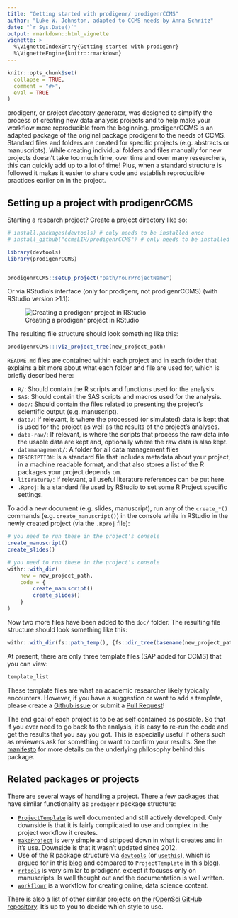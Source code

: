 ---
title: "Getting started with prodigenr/ prodigenrCCMS"
author: "Luke W. Johnston, adapted to CCMS needs by Anna Schritz"
date: "`r Sys.Date()`"
output: rmarkdown::html_vignette
vignette: >
  %\VignetteIndexEntry{Getting started with prodigenr}
  %\VignetteEngine{knitr::rmarkdown}
---

```{r, echo = FALSE}
knitr::opts_chunk$set(
  collapse = TRUE,
  comment = "#>",
  eval = TRUE
)
```

prodigenr, or *pro*ject *di*rectory *gen*erator, was designed to simplify the process of
creating new data analysis projects and to help make your workflow more
reproducible from the beginning.
prodigenrCCMS is an adapted package of the original package prodigenr to the needs of CCMS.
Standard files and folders are created for specific projects (e.g. abstracts or
manuscripts). While creating individual folders and files manually for new 
projects doesn't take too much time, over time and over many researchers, this
can quickly add up to a lot of time! Plus, when a standard structure is followed
it makes it easier to share code and establish reproducible practices earlier on
in the project.

## Setting up a project with prodigenrCCMS

Starting a research project? Create a project directory like so:

```{r manuscript-proj}
# install.packages(devtools) # only needs to be installed once
# install_github("ccmsLIH/prodigenrCCMS") # only needs to be installed once

library(devtools)
library(prodigenrCCMS)


prodigenrCCMS::setup_project("path/YourProjectName")
```

Or via RStudio's interface (only for prodigenr, not prodigenrCCMS) (with RStudio version >1.1):

![Creating a prodigenr project in RStudio](../man/figures/rstudio-projects.gif)

The resulting file structure should look something like this:

```{r folder-tree, echo=FALSE, comment="", results="markup"}
prodigenrCCMS:::viz_project_tree(new_project_path)
```



`README.md` files are contained within each project and in each folder that explains
a bit more about what each folder and file are used for, which is briefly described
here:

- `R/`: Should contain the R scripts and functions used for the analysis.
- `SAS`: Should contain the SAS scripts and macros used for the analysis.
- `doc/`: Should contain the files related to presenting the project's
scientific output (e.g. manuscript).
- `data/`: If relevant, is where the processed (or simulated) data is kept that
is used for the project as well as the results of the project's analyses.
- `data-raw/`: If relevant, is where the scripts that process the raw data into 
the usable data are kept and, optionally where the raw data is also kept.
- `datamanagement/`: A folder for all data management files
- `DESCRIPTION`: Is a standard file that includes metadata about your project, in
a machine readable format, and that also stores a list of the R packages your project
depends on.
- `literature/`: If relevant, all useful literature references can be put here.
- `.Rproj`: Is a standard file used by RStudio to set some R Project specific
settings.

To add a new document (e.g. slides, manuscript), run any of the `create_*()`
commands (e.g. `create_manuscript()`) in the console while in RStudio in the
newly created project (via the `.Rproj` file):

```{r example-create-function, eval=FALSE}
# you need to run these in the project's console
create_manuscript()
create_slides()
```

```{r poster-abstract-hide, echo=FALSE}
# you need to run these in the project's console
withr::with_dir(
    new = new_project_path,
    code = {
        create_manuscript()
        create_slides()
    }
)
```

Now two more files have been added to the `doc/` folder. The resulting file
structure should look something like this:

```{r file-structure-with-doc, echo=FALSE, results="markup", comment=""}
withr::with_dir(fs::path_temp(), {fs::dir_tree(basename(new_project_path))})
```

At present, there are only three template files (SAP added for CCMS) that you can view:

```{r templates}
template_list
```

These template files are what an academic researcher likely typically encounters.
However, if you have a suggestion or want to add a template, please create a
[Github issue](https://github.com/rostools/prodigenr/issues) or submit a [Pull Request](https://github.com/rostools/prodigenr/pulls)!

The end goal of each project is to be as self contained as possible. So that if
you ever need to go back to the analysis, it is easy to re-run the code and get
the results that you say you got. This is especially useful if others such as
reviewers ask for something or want to confirm your results. 
See the [manifesto](https://rostools.gitlab.io/manifesto) for more details on 
the underlying philosophy behind this package. 

## Related packages or projects

There are several ways of handling a project. There a few packages that have
similar functionality as `prodigenr` package structure:

- [`ProjectTemplate`](http://projecttemplate.net/) is well documented and still
actively developed. Only downside is that it is fairly complicated to use and
complex in the project workflow it creates.
- [`makeProject`](https://cran.r-project.org/package=makeProject)
is very simple and stripped down in what it creates and in it's use. Downside is
that it wasn't updated since 2012.
- Use of the R package structure via
[`devtools`](https://cran.r-project.org/package=devtools) (or
[`usethis`](https://cran.r-project.org/package=usethis)),
which is argued for in this
[blog](https://rmflight.github.io/posts/2014/07/vignetteAnalysis.html) and
compared to `ProjectTemplate` in this
[blog](https://rmflight.github.io/posts/2014/07/zpackages_vs_projectTemplate.html)).
- [`rrtools`](https://github.com/benmarwick/rrtools) is very similar to prodigenr, 
except it focuses only on manuscripts. Is well thought out and the documentation
is well written.
- [`workflowr`](https://github.com/jdblischak/workflowr) is a workflow for creating
online, data science content.

There is also a list of other similar projects 
[on the rOpenSci GitHub repository](https://github.com/ropensci/rrrpkg#useful-tools-and-templates-for-making-research-compendia). 
It's up to you to decide which style to use. 
